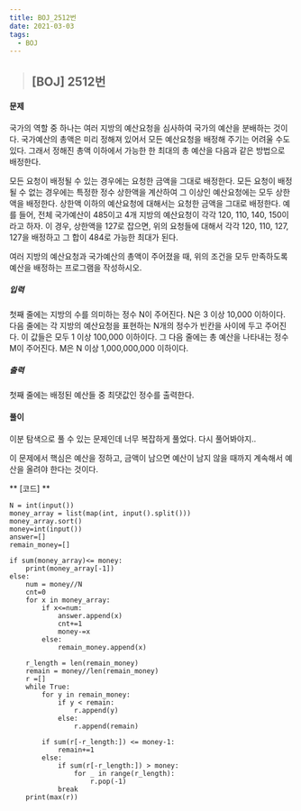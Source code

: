 ```yaml
---
title: BOJ_2512번
date: 2021-03-03
tags:
  - BOJ
---
```


> ## [BOJ] 2512번 

#### 문제
국가의 역할 중 하나는 여러 지방의 예산요청을 심사하여 국가의 예산을 분배하는 것이다. 국가예산의 총액은 미리 정해져 있어서 모든 예산요청을 배정해 주기는 어려울 수도 있다. 그래서 정해진 총액 이하에서 가능한 한 최대의 총 예산을 다음과 같은 방법으로 배정한다.

모든 요청이 배정될 수 있는 경우에는 요청한 금액을 그대로 배정한다.
모든 요청이 배정될 수 없는 경우에는 특정한 정수 상한액을 계산하여 그 이상인 예산요청에는 모두 상한액을 배정한다. 상한액 이하의 예산요청에 대해서는 요청한 금액을 그대로 배정한다. 
예를 들어, 전체 국가예산이 485이고 4개 지방의 예산요청이 각각 120, 110, 140, 150이라고 하자. 이 경우, 상한액을 127로 잡으면, 위의 요청들에 대해서 각각 120, 110, 127, 127을 배정하고 그 합이 484로 가능한 최대가 된다. 

여러 지방의 예산요청과 국가예산의 총액이 주어졌을 때, 위의 조건을 모두 만족하도록 예산을 배정하는 프로그램을 작성하시오.

##### 입력
첫째 줄에는 지방의 수를 의미하는 정수 N이 주어진다. N은 3 이상 10,000 이하이다. 다음 줄에는 각 지방의 예산요청을 표현하는 N개의 정수가 빈칸을 사이에 두고 주어진다. 이 값들은 모두 1 이상 100,000 이하이다. 그 다음 줄에는 총 예산을 나타내는 정수 M이 주어진다. M은 N 이상 1,000,000,000 이하이다. 
##### 출력
첫째 줄에는 배정된 예산들 중 최댓값인 정수를 출력한다. 

#### **풀이**

이분 탐색으로 풀 수 있는 문제인데 너무 복잡하게 풀었다.
다시 풀어봐야지..

이 문제에서 핵심은 예산을 정하고, 금액이 남으면 예산이 남지 않을 때까지 계속해서 예산을 올려야 한다는 것이다.
 

** [코드] **

    N = int(input())
    money_array = list(map(int, input().split()))
    money_array.sort()
    money=int(input())
    answer=[]
    remain_money=[]

    if sum(money_array)<= money:
        print(money_array[-1])
    else:
        num = money//N
        cnt=0
        for x in money_array:
            if x<=num:
                answer.append(x)
                cnt+=1
                money-=x
            else:
                remain_money.append(x)

        r_length = len(remain_money)
        remain = money//len(remain_money)
        r =[]
        while True:
            for y in remain_money:
                if y < remain:
                    r.append(y)
                else:
                    r.append(remain)

            if sum(r[-r_length:]) <= money-1:
                remain+=1
            else:
                if sum(r[-r_length:]) > money:
                    for _ in range(r_length):
                        r.pop(-1)
                break
        print(max(r))